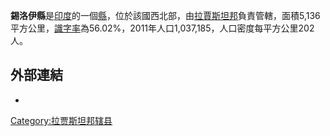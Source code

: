 '''錫洛伊縣'''是[[印度|印度]]的一個[[縣|縣]]，位於該國西北部，由[[拉賈斯坦邦|拉賈斯坦邦]]負責管轄，面積5,136平方公里，[[識字率|識字率]]為56.02%，2011年人口1,037,185，人口密度每平方公里202人。

==外部連結==
* {{Official website|http://www.sirohi.nic.in}}

{{coord|24|53|06|N|72|51|45|E|region:IN-RJ_type:landmark_source:dewiki|display=title}}

{{Rajasthan}}
{{拉贾斯坦邦行政区划小作品}}
[[Category:拉贾斯坦邦辖县|Category:拉贾斯坦邦辖县]]